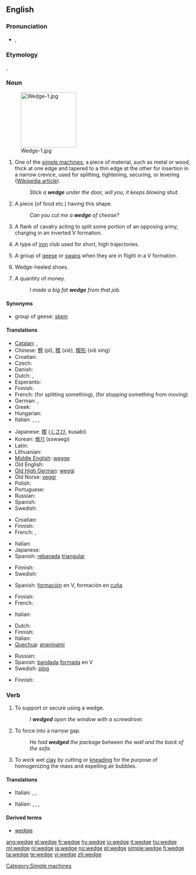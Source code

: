 {{wikipedia|dab=wedge}}
==English==

===Pronunciation===
*{{a|UK}} {{IPA|/ˈwɛdʒ/}}, {{SAMPA|/"wEdZ/}}
*: {{rhymes|ɛdʒ}}

===Etymology===
{{etyl|enm}} {{term|wegge||wedge|lang=enm}}, {{etyl|ang}} {{term|wecg||wedge|lang=ang}}

===Noun===
{{en-noun}}
[[Image:Wedge-1.jpg|150px|right]]

# One of the [[simple machine]]s; a piece of material, such as metal or wood, thick at one edge and tapered to a thin edge at the other for insertion in a narrow crevice, used for splitting, tightening, securing, or levering ([[w:Wedge (mechanical device)|Wikipedia article]]).
#: ''Stick a '''wedge''' under the door, will you, it keeps blowing shut.''
# A piece (of food etc.) having this shape.
#: ''Can you cut me a '''wedge''' of cheese?''
# {{archaic}} A flank of cavalry acting to split some portion of an opposing army, charging in an inverted V formation.
# {{golf}} A type of [[iron]] club used for short, high trajectories.
# A group of [[goose|geese]] or [[swan]]s when they are in flight in a V formation.
# {{in plural}} Wedge-heeled shoes.
# {{context|colloquial|British}} A quantity of money.
#: ''I made a big fat '''wedge''' from that job.''

====Synonyms====
* group of geese: [[skein]]

====Translations====
{{trans-top|simple machine}}
* [[Catalan]]: {{t|ca|falca|f}},  {{t|ca|tascó|f}}
* Chinese: [[劈]] (pǐ), [[楔]] (xiē), [[楔形]] (xiē xíng)
* Croatian: {{t-|hr|klin|m|alt=klȉn}}
* Czech: {{t-|cs|klín|m}}
* Danish: {{t-|da|kile}}
* Dutch: {{t-|nl|wig|m}}, {{t-|nl|spie|f}}
* Esperanto: {{t-|eo|kojno|xs=Esperanto}}
* Finnish: {{t+|fi|kiila}}
* French: {{t+|fr|coin|m}} (for splitting something), {{t+|fr|cale|f}} (for stopping something from moving)
* German: {{t+|de|Keil|m}}, {{t+|de|Weck|m}}
* Greek: {{t+|el|σφήνα|n|tr=sfina}}
* Hungarian: {{t+|hu|ék}}
* Italian: {{t+|it|cuneo|m}},  {{t|it|bietta}},  {{t+|it|zeppa}},  {{t+|it|fermo}}
{{trans-mid}}
* Japanese: [[楔]] ([[くさび]], kusabi)
* Korean: [[쐐기]] (sswaegi)
* Latin: {{t-|la|cuneus|m}}
* Lithuanian: {{t-|lt|vagis|xs=Lithuanian}}
* [[Middle English]]: [[wegge]]
* Old English: {{t-|ang|wecg|xs=Old English}}
* [[Old High German]]: [[weggi]] {{m}}
* Old Norse: [[veggr]]
* Polish: {{t+|pl|klin|m}}
* Portuguese: {{t+|pt|cunha|f}}
* Russian: {{t+|ru|клин|m|tr=klin}}
* Spanish: {{t+|es|cuña|f}}
* Swedish: {{t-|sv|kil|c}}
{{trans-bottom}}

{{trans-top|piece of food etc.}}
* Croatian: {{t|hr|kriška|f|alt=krȉška}}
* Finnish: {{t|fi|kiila}}
* French: {{t+|fr|part|m}}, {{t+|fr|morceau|m}}
{{trans-mid}}
* Italian: {{t+|it|spicchio}}
* Japanese: {{t|ja|一切れ|tr=hitokire}}
* Spanish: [[rebanada]] [[triangular#Spanish|triangular]]
{{trans-bottom}}

{{trans-top|flank of cavalry}}
* Finnish: {{t|fi|kiila}}
* Swedish: {{t-|sv|kil|c}}
{{trans-mid}}
* Spanish: [[formación]] en V, formación en [[cuña]]
{{trans-bottom}}

{{trans-top|golf club}}
* Finnish: {{t|fi|wedge}}
* French: {{t+|fr|cale|f}}
{{trans-mid}}
* Italian: {{t|it|ferro da alzo}}
{{trans-bottom}}

{{trans-top|group of geese or swans in flight}}
* Dutch: {{t-|nl|vendel|n}}
* Finnish: {{t|fi|aura}}
* Italian: {{t|it|formazione a cuneo di oche, cigni, anatre}}
* [[Quechua]]: [[ananinami]]
{{trans-mid}}
* Russian: {{t+|ru|клин|m|tr=klin}}
* Spanish: [[bandada]] [[formada]] en V
* Swedish: [[plog]] {{c}}
{{trans-bottom}}

{{trans-top|wedge-heeled shoe}}
* Finnish: {{t|fi|kiilakorkokenkä}}
{{trans-mid}}
{{trans-bottom}}

===Verb===
{{en-verb|wedges|wedging|wedged}}

# To support or secure using a wedge.
#: ''I '''wedged''' open the window with a screwdriver.''
# To force into a narrow gap.
#: ''He had '''wedged''' the package between the wall and the back of the sofa.''
# To work wet [[clay]] by cutting or [[knead|kneading]] for the purpose of homogenizing the mass and expelling air bubbles.

====Translations====
{{trans-top|to support or secure using a wedge}}
* Italian: {{t-|it|incuneare}},  {{t|it|imbiettare}},  {{t+|it|rincalzare}}
{{trans-mid}}
{{trans-bottom}}

{{trans-top|to force into a narrow gap}}
* Italian: {{t-|it|incuneare}},  {{t+|it|conficcare}},  {{t+|it|incastrare}},  {{t-|it|infilare}}
{{trans-mid}}
{{trans-bottom}}

====Derived terms====
* [[wedgie]]

[[Category:Simple machines]]

[[ang:wedge]]
[[el:wedge]]
[[fr:wedge]]
[[hy:wedge]]
[[io:wedge]]
[[it:wedge]]
[[hu:wedge]]
[[ml:wedge]]
[[nl:wedge]]
[[ja:wedge]]
[[no:wedge]]
[[pl:wedge]]
[[simple:wedge]]
[[fi:wedge]]
[[ta:wedge]]
[[te:wedge]]
[[vi:wedge]]
[[zh:wedge]]